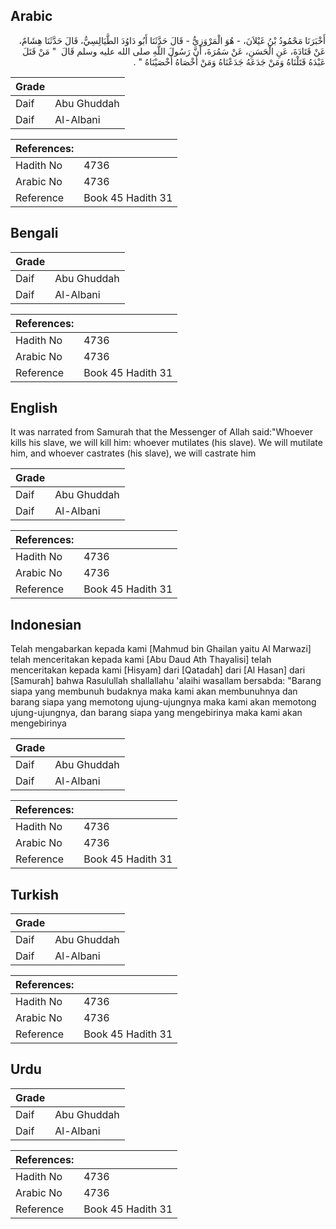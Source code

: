## Arabic


<div dir="rtl" lang="ar" style={{fontSize:'larger',backgroundColor:'#f8f9fa',padding:20}}>
أَخْبَرَنَا مَحْمُودُ بْنُ غَيْلاَنَ، - هُوَ الْمَرْوَزِيُّ - قَالَ حَدَّثَنَا أَبُو دَاوُدَ الطَّيَالِسِيُّ، قَالَ حَدَّثَنَا هِشَامٌ، عَنْ قَتَادَةَ، عَنِ الْحَسَنِ، عَنْ سَمُرَةَ، أَنَّ رَسُولَ اللَّهِ صلى الله عليه وسلم قَالَ ‏ "‏ مَنْ قَتَلَ عَبْدَهُ قَتَلْنَاهُ وَمَنْ جَدَعَهُ جَدَعْنَاهُ وَمَنْ أَخْصَاهُ أَخْصَيْنَاهُ ‏"‏ ‏.‏
</div>
<div style={{backgroundColor:'#f8f9fa',padding:20, marginBottom: 10}}><table> <thead> <tr> <th>Grade</th> <th></th> </tr> </thead> <tbody> <tr><td>Daif</td><td>Abu Ghuddah</td></tr><tr><td>Daif</td><td>Al-Albani</td></tr></tbody></table><table> <thead> <tr> <th>References:</th> <th></th> </tr> </thead> <tbody><tr><td>Hadith No</td><td>4736</td></tr><tr><td>Arabic No</td><td>4736</td></tr><tr><td>Reference</td><td>Book 45 Hadith 31</td></tr></tbody></table></div>

## Bengali


<div dir="ltr" lang="bn" style={{fontSize:'larger',backgroundColor:'#f8f9fa',padding:20}}>

</div>
<div style={{backgroundColor:'#f8f9fa',padding:20, marginBottom: 10}}><table> <thead> <tr> <th>Grade</th> <th></th> </tr> </thead> <tbody> <tr><td>Daif</td><td>Abu Ghuddah</td></tr><tr><td>Daif</td><td>Al-Albani</td></tr></tbody></table><table> <thead> <tr> <th>References:</th> <th></th> </tr> </thead> <tbody><tr><td>Hadith No</td><td>4736</td></tr><tr><td>Arabic No</td><td>4736</td></tr><tr><td>Reference</td><td>Book 45 Hadith 31</td></tr></tbody></table></div>

## English


<div dir="ltr" lang="en" style={{fontSize:'larger',backgroundColor:'#f8f9fa',padding:20}}>
It was narrated from Samurah that the Messenger of Allah said:"Whoever kills his slave, we will kill him: whoever mutilates (his slave). We will mutilate him, and whoever castrates (his slave), we will castrate him
</div>
<div style={{backgroundColor:'#f8f9fa',padding:20, marginBottom: 10}}><table> <thead> <tr> <th>Grade</th> <th></th> </tr> </thead> <tbody> <tr><td>Daif</td><td>Abu Ghuddah</td></tr><tr><td>Daif</td><td>Al-Albani</td></tr></tbody></table><table> <thead> <tr> <th>References:</th> <th></th> </tr> </thead> <tbody><tr><td>Hadith No</td><td>4736</td></tr><tr><td>Arabic No</td><td>4736</td></tr><tr><td>Reference</td><td>Book 45 Hadith 31</td></tr></tbody></table></div>

## Indonesian


<div dir="ltr" lang="id" style={{fontSize:'larger',backgroundColor:'#f8f9fa',padding:20}}>
Telah mengabarkan kepada kami [Mahmud bin Ghailan yaitu Al Marwazi] telah menceritakan kepada kami [Abu Daud Ath Thayalisi] telah menceritakan kepada kami [Hisyam] dari [Qatadah] dari [Al Hasan] dari [Samurah] bahwa Rasulullah shallallahu 'alaihi wasallam bersabda: "Barang siapa yang membunuh budaknya maka kami akan membunuhnya dan barang siapa yang memotong ujung-ujungnya maka kami akan memotong ujung-ujungnya, dan barang siapa yang mengebirinya maka kami akan mengebirinya
</div>
<div style={{backgroundColor:'#f8f9fa',padding:20, marginBottom: 10}}><table> <thead> <tr> <th>Grade</th> <th></th> </tr> </thead> <tbody> <tr><td>Daif</td><td>Abu Ghuddah</td></tr><tr><td>Daif</td><td>Al-Albani</td></tr></tbody></table><table> <thead> <tr> <th>References:</th> <th></th> </tr> </thead> <tbody><tr><td>Hadith No</td><td>4736</td></tr><tr><td>Arabic No</td><td>4736</td></tr><tr><td>Reference</td><td>Book 45 Hadith 31</td></tr></tbody></table></div>

## Turkish


<div dir="ltr" lang="tr" style={{fontSize:'larger',backgroundColor:'#f8f9fa',padding:20}}>

</div>
<div style={{backgroundColor:'#f8f9fa',padding:20, marginBottom: 10}}><table> <thead> <tr> <th>Grade</th> <th></th> </tr> </thead> <tbody> <tr><td>Daif</td><td>Abu Ghuddah</td></tr><tr><td>Daif</td><td>Al-Albani</td></tr></tbody></table><table> <thead> <tr> <th>References:</th> <th></th> </tr> </thead> <tbody><tr><td>Hadith No</td><td>4736</td></tr><tr><td>Arabic No</td><td>4736</td></tr><tr><td>Reference</td><td>Book 45 Hadith 31</td></tr></tbody></table></div>

## Urdu


<div dir="rtl" lang="ur" style={{fontSize:'larger',backgroundColor:'#f8f9fa',padding:20}}>

</div>
<div style={{backgroundColor:'#f8f9fa',padding:20, marginBottom: 10}}><table> <thead> <tr> <th>Grade</th> <th></th> </tr> </thead> <tbody> <tr><td>Daif</td><td>Abu Ghuddah</td></tr><tr><td>Daif</td><td>Al-Albani</td></tr></tbody></table><table> <thead> <tr> <th>References:</th> <th></th> </tr> </thead> <tbody><tr><td>Hadith No</td><td>4736</td></tr><tr><td>Arabic No</td><td>4736</td></tr><tr><td>Reference</td><td>Book 45 Hadith 31</td></tr></tbody></table></div>